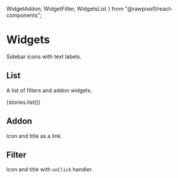 
  WidgetAddon,
  WidgetFilter,
  WidgetsList
} from "@rawpixel1/react-components";


<Meta title="Topics/Widgets" decorators={[withKnobs]} />

# Widgets

Sidebar icons with text labels.

## List

A list of filters and addon widgets.

<Preview>
  <Story name="list">
    <Centered style={{background: "#F4F4F4"}}>{stories.list()}</Centered>
  </Story>
</Preview>

## Addon

Icon and title as a link.

<Preview>
  <Story name="addon">
    <Centered style={{background: "#F4F4F4"}}>
      <WidgetAddon
        title={text("title", "Fonts")}
        icon={fontSvg}
        href="https://www.rawpixel.com/search/fonts?sort=curated&page=1"
      />
    </Centered>
  </Story>
</Preview>

## Filter

Icon and title with `onClick` handler.

<Preview>
  <Story name="filter">
    <Centered style={{background: "#F4F4F4"}}>
      <WidgetFilter
        title={text("title", "My topics")}
        icon={starSvg}
        onClick={action("widget-filter-click")}
        active={boolean("active", false)}
      />
    </Centered>
  </Story>
</Preview>
